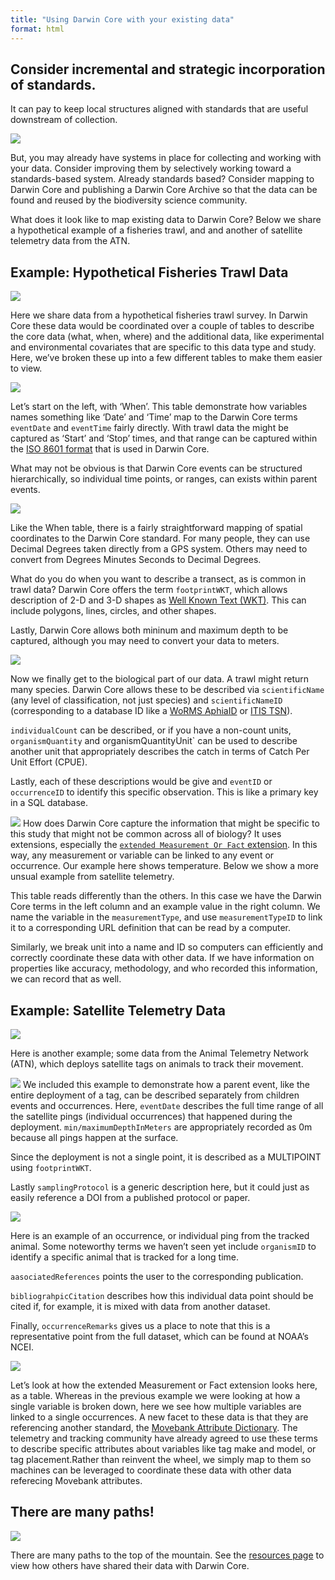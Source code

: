 ```yaml
---
title: "Using Darwin Core with your existing data"
format: html
---
```


## Consider incremental and strategic incorporation of standards.

It can pay to keep local structures aligned with standards that are useful downstream of collection.

![](img/excalidraw_illustrations/standards_in_the_data_life_cycle.svg)

But, you may already have systems in place for collecting and working with your data.  Consider improving them by selectively working toward a standards-based system. Already standards based? Consider mapping to Darwin Core and publishing a Darwin Core Archive so that the data can be found and reused by the biodiversity science community.

What does it look like to map existing data to Darwin Core? Below we share a hypothetical example of a fisheries trawl, and and another of satellite telemetry data from the ATN.

## Example: Hypothetical Fisheries Trawl Data

![](img/excalidraw_illustrations/trawl_mapping.svg)

Here we share data from a hypothetical fisheries trawl survey. In Darwin Core these data would be coordinated over a couple of tables to describe the core data (what, when, where) and the additional data, like experimental and environmental covariates that are specific to this data type and study. Here, we've broken these up into a few different tables to make them easier to view.

![](img/excalidraw_illustrations/trawl-when.svg)

Let's start on the left, with 'When'. This table demonstrate how variables names something like 'Date' and 'Time' map to the Darwin Core terms `eventDate` and `eventTime` fairly directly. With trawl data the might be captured as 'Start' and 'Stop' times, and that range can be captured within the [ISO 8601 format](https://en.wikipedia.org/wiki/ISO_8601) that is used in Darwin Core. 

What may not be obvious is that Darwin Core events can be structured hierarchically, so individual time points, or ranges, can exists within parent events.

![](img/excalidraw_illustrations/trawl-where.svg)

Like the When table, there is a fairly straightforward mapping of spatial coordinates to the Darwin Core standard. For many people, they can use Decimal Degrees taken directly from a GPS system. Others may need to convert from Degrees Minutes Seconds to Decimal Degrees.

What do you do when you want to describe a transect, as is common in trawl data?  Darwin Core offers the term `footprintWKT`, which allows description of 2-D and 3-D shapes as [Well Known Text (WKT)](https://en.wikipedia.org/wiki/Well-known_text_representation_of_geometry). This can include polygons, lines, circles, and other shapes.

Lastly, Darwin Core allows both mininum and maximum depth to be captured, although you may need to convert your data to meters.

![](img/excalidraw_illustrations/trawl-what.svg)

Now we finally get to the biological part of our data. A trawl might return many species.  Darwin Core allows these to be described via `scientificName` (any level of classification, not just species) and `scientificNameID` (corresponding to a database ID like a [WoRMS AphiaID](https://www.marinespecies.org/aphia.php) or [ITIS TSN](https://www.itis.gov/pdf/faq_itis_tsn.pdf)).

`individualCount` can be described, or if you have a non-count units, `organismQuantity` and organismQuantityUnit` can be used to describe another unit that appropriately describes the catch in terms of Catch Per Unit Effort (CPUE).

Lastly, each of these descriptions would be give and `eventID` or `occurrenceID` to identify this specific observation. This is like a primary key in a SQL database.

![](img/excalidraw_illustrations/trawl-emof.svg)
How does Darwin Core capture the information that might be specific to this study that might not be common across all of biology?  It uses extensions, especially the [`extended Measurement Or Fact` extension](https://manual.obis.org/format_emof.html). In this way, any measurement or variable can be linked to any event or occurrence.  Our example here shows temperature. Below we show a more unsual example from satellite telemetry.

This table reads differently than the others. In this case we have the Darwin Core terms in the left column and an example value in the right column.  We name the variable in the `measurementType`, and use `measurementTypeID` to link it to a corresponding URL definition that can be read by a computer.

Similarly, we break unit into a name and ID so computers can efficiently and correctly coordinate these data with other data. If we have information on properties like accuracy, methodology, and who recorded this information, we can record that as well.

## Example: Satellite Telemetry Data

![](img/excalidraw_illustrations/atn_mapping.svg) 

Here is another example; some data from the Animal Telemetry Network (ATN), which deploys satellite tags on animals to track their movement. 

![](img/excalidraw_illustrations/atn-deployment.svg) 
We included this example to demonstrate how a parent event, like the entire deployment of a tag, can be described separately from children events and occurrences. Here, `eventDate` describes the full time range of all the satellite pings (individual occurrences) that happened during the deployment. `min/maximumDepthInMeters` are appropriately recorded as 0m because all pings happen at the surface. 

Since the deployment is not a single point, it is described as a MULTIPOINT using `footprintWKT`.

Lastly `samplingProtocol` is a generic description here, but it could just as easily reference a DOI from a published protocol or paper.

![](img/excalidraw_illustrations/atn-occurrences.svg)

Here is an example of an occurrence, or individual ping from the tracked animal. Some noteworthy terms we haven't seen yet include `organismID` to identify a specific animal that is tracked for a long time.

`aasociatedReferences` points the user to the corresponding publication.

`bibliograhpicCitation` describes how this individual data point should be cited if, for example, it is mixed with data from another dataset.

Finally, `occurrenceRemarks` gives us a place to note that this is a representative point from the full dataset, which can be found at NOAA's NCEI.

![](img/excalidraw_illustrations/atn-emof.svg)

Let's look at how the extended Measurement or Fact extension looks here, as a table.  Whereas in the previous example we were looking at how a single variable is broken down, here we see how multiple variables are linked to a single occurrences.  A new facet to these data is that they are referencing another standard, the [Movebank Attribute Dictionary](https://www.movebank.org/cms/movebank-content/movebank-attribute-dictionary). The telemetry and tracking community have already agreed to use these terms to describe specific attributes about variables like tag make and model, or tag placement.Rather than reinvent the wheel, we simply map to them so machines can be leveraged to coordinate these data with other data referecing Movebank attributes.


## There are many paths!
![](img/excalidraw_illustrations/many_paths.svg)

There are many paths to the top of the mountain.
See the [resources page](docs/resources.html) to view how others have shared their data with Darwin Core.




